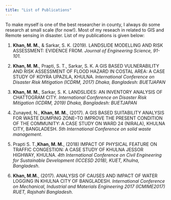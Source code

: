 ```yaml
---
title: "List of Publications"
---
```



To make myself is one of the best researcher in county, I always do some research at small scale (for now!). Most of my reseach in related to GIS and Remote sensing in disaster. List of my publications is given below:

1.	**Khan, M. M.**, & Sarkar, S. K. (2019). LANDSLIDE MODELLING AND RISK ASSESSMENT: EVIDENCE FROM. *Journal of Engineering Science, 91-101.* <p/>
2.	**Khan, M. M.**, Prapti, S. T., Sarkar, S. K. A GIS BASED VULNERABILITY AND RISK ASSESSMENT OF FLOOD HAZARD IN COSTAL AREA: A CASE STUDY OF KOYRA UPAZILA, KHULNA. *International Conference on Disaster Risk Mitigation (ICDRM, 2017) Dhaka, Bangladesh: BUETJAPAN* <p/>
3.	**Khan, M. M.**, Sarkar, S. K. LANDSLIDES: AN INVENTORY ANALYSIS OF CHATTOGRAM CITY. *International Conference on Disaster Risk Mitigation (ICDRM, 2019) Dhaka, Bangladesh: BUETJAPAN*<p/>
4.	Zunayed, N., **Khan, M. M.**, (2017). A GIS BASED SUITABILITY ANALYSIS FOR WASTE DUMPING ZONE–TO IMPROVE THE PRESENT CONDITION OF THE COMMUNITY: A CASE STUDY ON WARD 24 (NIRALA), KHULNA CITY, BANGLADESH. *5th International Conference on solid waste management*. <p/>
5.	Prapti S. T.,**Khan, M. M.**, (2018) IMPACT OF PHYSICAL FEATURE ON TRAFFIC CONGESTION: A CASE STUDY OF KHULNA JESSOR HIGHWAY, KHULNA. *4th International Conference on Civil Engineering for Sustainable Development (ICCESD 2018), KUET, Khulna, Bangladesh*. <p/>
6.	**Khan, M.M.**, (2017). ANALYSIS OF CAUSES AND IMPACT OF WATER LOGGING IN KHULNA CITY OF BANGLADESH. *International Conference on Mechanical, Industrial and Materials Engineering 2017 (ICMIME2017) RUET, Rajshahi Bangladesh*. <p/>

